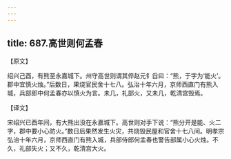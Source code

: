 ```yaml
---
---
---
```

title: 687.高世则何孟春
---



【原文】

绍兴己酉，有熊至永嘉城下。州守高世则谓其倅赵元钅舀曰：“熊，于字为‘能火’。郡中宜慎火烛。”后数日，果烧官民舍十七八。弘治十年六月，京师西直门有熊入城，兵部郎中何孟春亦以慎火为言。未几，礼部火，又未几，乾清宫毁焉。

【译文】

宋绍兴已酉年间，有大熊出没在永嘉城下。高世则对手下说：“熊分开是能、火二字，郡中要小心防火。”数日后果然发生火灾，共烧毁民屋和官舍十七八间。明孝宗弘治十年六月，京师西直门有熊入城，兵部侍郎何孟春也警告部属小心火烛。不久，礼部失火；又不久，乾清宫大火。